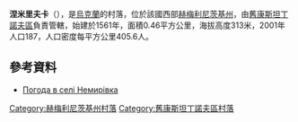 {{coord|49|47|47|N|27|16|49|E|scale:100000|display=title}}

'''涅米里夫卡'''（{{lang-uk|Немирівка}}），是[[烏克蘭|烏克蘭]]的村落，位於該國西部[[赫梅利尼茨基州|赫梅利尼茨基州]]，由[[舊康斯坦丁諾夫區|舊康斯坦丁諾夫區]]負責管轄，始建於1561年，面積0.46平方公里，海拔高度313米，2001年人口187，人口密度每平方公里405.6人。

==參考資料==
* [http://weather.in.ua/ua/hmel'nickaja/16753 Погода в селі Немирівка] {{Wayback|url=http://weather.in.ua/ua/hmel%27nickaja/16753 |date=20111220163443 }}

{{DEFAULTSORT:Немирівка}}
[[Category:赫梅利尼茨基州村落|Category:赫梅利尼茨基州村落]]
[[Category:舊康斯坦丁諾夫區村落|Category:舊康斯坦丁諾夫區村落]]


{{Khmelnytskyi-geo-stub}}